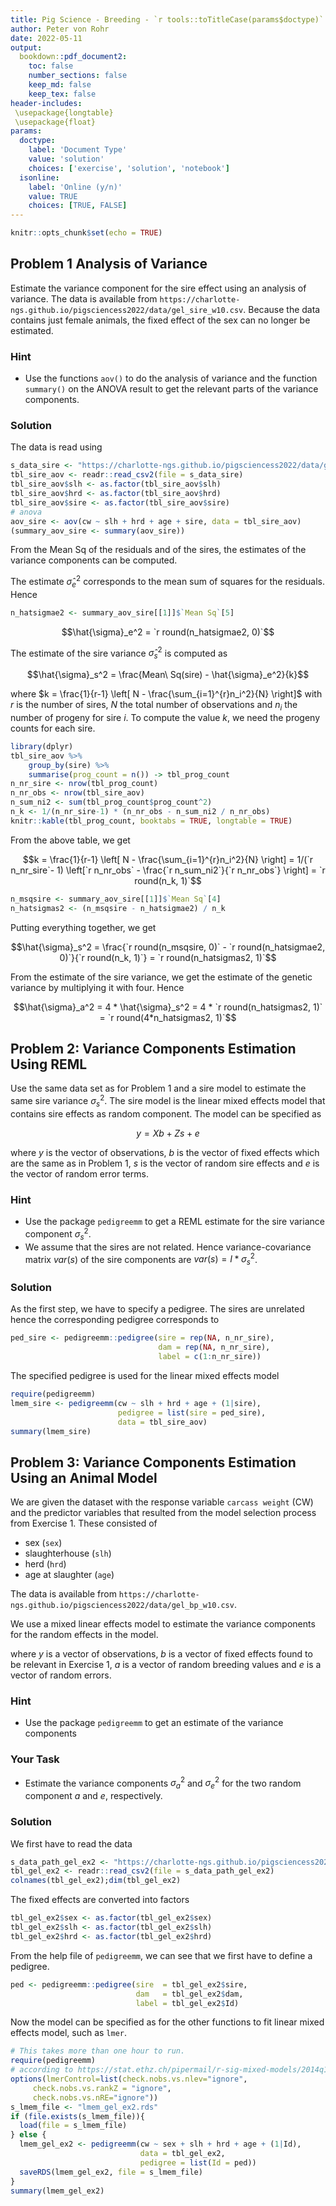 ```yaml
---
title: Pig Science - Breeding - `r tools::toTitleCase(params$doctype)` 3
author: Peter von Rohr
date: 2022-05-11
output:
  bookdown::pdf_document2:
    toc: false
    number_sections: false
    keep_md: false
    keep_tex: false
header-includes:
 \usepackage{longtable}
 \usepackage{float}
params:
  doctype:
    label: 'Document Type'
    value: 'solution'
    choices: ['exercise', 'solution', 'notebook']
  isonline:
    label: 'Online (y/n)'
    value: TRUE
    choices: [TRUE, FALSE]
---
```



```r
knitr::opts_chunk$set(echo = TRUE)
```


## Problem 1 Analysis of Variance
Estimate the variance component for the sire effect using an analysis of variance. The data is available from `https://charlotte-ngs.github.io/pigsciencess2022/data/gel_sire_w10.csv`. Because the data contains just female animals, the fixed effect of the sex can no longer be estimated. 


### Hint
* Use the functions `aov()` to do the analysis of variance and the function `summary()` on the ANOVA result to get the relevant parts of the variance components.


<!-- your-solution-start
### Your Solution
Start by reading the data. 

```r
# read data using readr::read_csv2()

```

Compute the anova

```r
# use aov() to get anova result

```

Compute variance components using the Mean Sq.

```r
# Mean Sq from aov results to get variance components

```


---  your-solution-end -->


<!-- master-solution-start -->

### Solution

The data is read using 

```r
s_data_sire <- "https://charlotte-ngs.github.io/pigsciencess2022/data/gel_sire_w10.csv"
tbl_sire_aov <- readr::read_csv2(file = s_data_sire)
tbl_sire_aov$slh <- as.factor(tbl_sire_aov$slh)
tbl_sire_aov$hrd <- as.factor(tbl_sire_aov$hrd)
tbl_sire_aov$sire <- as.factor(tbl_sire_aov$sire)
# anova
aov_sire <- aov(cw ~ slh + hrd + age + sire, data = tbl_sire_aov)
(summary_aov_sire <- summary(aov_sire))
```

From the Mean Sq of the residuals and of the sires, the estimates of the variance components can be computed. 

The estimate $\hat{\sigma}_e^2$ corresponds to the mean sum of squares for the residuals. Hence 

```r
n_hatsigmae2 <- summary_aov_sire[[1]]$`Mean Sq`[5]
```

$$\hat{\sigma}_e^2 = `r round(n_hatsigmae2, 0)`$$

The  estimate of the sire variance $\hat{\sigma}_s^2$ is computed as 

$$\hat{\sigma}_s^2 = \frac{Mean\ Sq(sire) -  \hat{\sigma}_e^2}{k}$$

where $k = \frac{1}{r-1} \left[ N - \frac{\sum_{i=1}^{r}n_i^2}{N} \right]$ with $r$ is the number of sires, $N$ the total number of observations and $n_i$ the number of progeny for sire $i$. To compute the value $k$, we need the progeny counts for each sire. 

```r
library(dplyr)
tbl_sire_aov %>%
    group_by(sire) %>%
    summarise(prog_count = n()) -> tbl_prog_count
n_nr_sire <- nrow(tbl_prog_count)
n_nr_obs <- nrow(tbl_sire_aov)
n_sum_ni2 <- sum(tbl_prog_count$prog_count^2)
n_k <- 1/(n_nr_sire-1) * (n_nr_obs - n_sum_ni2 / n_nr_obs)
knitr::kable(tbl_prog_count, booktabs = TRUE, longtable = TRUE)
```

From the above table, we get

$$k = \frac{1}{r-1} \left[ N - \frac{\sum_{i=1}^{r}n_i^2}{N} \right] = 1/(`r n_nr_sire`- 1) \left[`r n_nr_obs` - \frac{`r n_sum_ni2`}{`r n_nr_obs`}  \right] = `r round(n_k, 1)`$$

```r

n_msqsire <- summary_aov_sire[[1]]$`Mean Sq`[4]
n_hatsigmas2 <- (n_msqsire - n_hatsigmae2) / n_k
```

Putting everything together, we get

$$\hat{\sigma}_s^2 = \frac{`r round(n_msqsire, 0)` -  `r round(n_hatsigmae2, 0)`}{`r round(n_k, 1)`} = `r round(n_hatsigmas2, 1)`$$

From the estimate of the sire variance, we get the estimate of the genetic variance by multiplying it with four. Hence

$$\hat{\sigma}_a^2 = 4 * \hat{\sigma}_s^2 = 4 * `r round(n_hatsigmas2, 1)` = `r round(4*n_hatsigmas2, 1)`$$


<!-- master-solution-end -->


## Problem 2: Variance Components Estimation Using REML
Use the same data set as for Problem 1 and a sire model to estimate the same sire variance $\sigma_s^2$. The sire model is the linear mixed effects model that contains sire effects as random component. The model can be specified as 

$$y = Xb + Zs + e$$

where $y$ is the vector of observations, $b$ is the vector of fixed effects which are the same as in Problem 1, $s$ is the vector of random sire effects and $e$ is the vector of random error terms. 

### Hint 
* Use the package `pedigreemm` to get a REML estimate for the sire variance component $\sigma_s^2$. 
* We assume that the sires are not related. Hence variance-covariance matrix $var(s)$ of the sire components are $var(s) = I * \sigma_s^2$. 



<!-- your-solution-start
### Your Solution
The package `pedigreemm` is used to get to the variance components.

```r
# The function pedigreemm::pedigree() is used to specify the pedigree.

```

Variance components are part of the results from function `pedigreemm()` of package `pedigreemm`. 

```r
# Variance components from `pedigreemm::pedigreemm()`

```

---  your-solution-end -->


<!-- master-solution-start -->

### Solution
As the first step, we have to specify a pedigree. The sires are unrelated hence the corresponding pedigree corresponds to

```r
ped_sire <- pedigreemm::pedigree(sire = rep(NA, n_nr_sire), 
                                 dam = rep(NA, n_nr_sire), 
                                 label = c(1:n_nr_sire))
```

The specified pedigree is used for the linear mixed effects model

```r
require(pedigreemm)
lmem_sire <- pedigreemm(cw ~ slh + hrd + age + (1|sire), 
                        pedigree = list(sire = ped_sire), 
                        data = tbl_sire_aov)
summary(lmem_sire)
```



<!-- master-solution-end -->


## Problem 3: Variance Components Estimation Using an Animal Model
We are given the dataset with the response variable `carcass weight` (CW) and the predictor variables that resulted from the model selection process from Exercise 1. These consisted of

* sex (`sex`)
* slaughterhouse (`slh`)
* herd (`hrd`)
* age at slaughter (`age`)

The data is available from `https://charlotte-ngs.github.io/pigsciencess2022/data/gel_bp_w10.csv`. 

We use a mixed linear effects model to estimate the variance components for the random effects in the model.

\begin{equation}
y = Xb + Za + e
\end{equation}

where $y$ is a vector of observations, $b$ is a vector of fixed effects found to be relevant in Exercise 1, $a$ is a vector of random breeding values and $e$ is a vector of random errors. 


### Hint
* Use the package `pedigreemm` to get an estimate of the variance components


### Your Task
* Estimate the variance components $\sigma_a^2$ and $\sigma_e^2$ for the two random component $a$ and $e$, respectively.


<!-- your-solution-start
### Your Solution
Start by reading the data. 

```r
# Read data using `readr::read_csv2()`

```

Use `pedigreemm::pedigree()` to specify the pedigree. 

```r
# pedigree ...

```

Variance components are obtained from function `pedigreemm()`

```r
# Variance components ...
```


---  your-solution-end -->


<!-- master-solution-start -->

### Solution
We first have to read the data

```r
s_data_path_gel_ex2 <- "https://charlotte-ngs.github.io/pigsciencess2022/data/gel_bp_w10.csv"
tbl_gel_ex2 <- readr::read_csv2(file = s_data_path_gel_ex2)
colnames(tbl_gel_ex2);dim(tbl_gel_ex2)
```

The fixed effects are converted into factors

```r
tbl_gel_ex2$sex <- as.factor(tbl_gel_ex2$sex)
tbl_gel_ex2$slh <- as.factor(tbl_gel_ex2$slh)
tbl_gel_ex2$hrd <- as.factor(tbl_gel_ex2$hrd)
```

From the help file of `pedigreemm`, we can see that we first have to define a pedigree. 

```r
ped <- pedigreemm::pedigree(sire  = tbl_gel_ex2$sire, 
                            dam   = tbl_gel_ex2$dam,
                            label = tbl_gel_ex2$Id)
```

Now the model can be specified as for the other functions to fit linear mixed effects model, such as `lmer`. 

```r
# This takes more than one hour to run.
require(pedigreemm)
# according to https://stat.ethz.ch/pipermail/r-sig-mixed-models/2014q1/021609.html
options(lmerControl=list(check.nobs.vs.nlev="ignore",
     check.nobs.vs.rankZ = "ignore",
     check.nobs.vs.nRE="ignore"))
s_lmem_file <- "lmem_gel_ex2.rds"
if (file.exists(s_lmem_file)){
  load(file = s_lmem_file)
} else {
  lmem_gel_ex2 <- pedigreemm(cw ~ sex + slh + hrd + age + (1|Id), 
                             data = tbl_gel_ex2, 
                             pedigree = list(Id = ped))
  saveRDS(lmem_gel_ex2, file = s_lmem_file)
}
summary(lmem_gel_ex2)
```



<!-- master-solution-end -->
 
